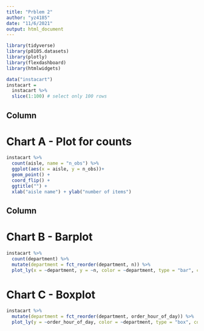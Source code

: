 ```yaml
---
title: "Prblem 2"
author: "yz4185"
date: "11/6/2021"
output: html_document
---
```


```r
library(tidyverse)
library(p8105.datasets)
library(plotly)
library(flexdashboard)
library(htmlwidgets)
```

```r
data("instacart")
instacart = 
  instacart %>% 
  slice(1:100) # select only 100 rows
```

Column {data-width=650}
-----------------------------------------------------------------------

# Chart A - Plot for counts
```r
instacart %>%
  count(aisle, name = "n_obs") %>% 
  ggplot(aes(x = aisle, y = n_obs))+
  geom_point() +
  coord_flip() +
  ggtitle("") +
  xlab("aisle name") + ylab("number of items")
```

Column {data-width=350}
-----------------------------------------------------------------------

# Chart B - Barplot
```r
instacart %>% 
  count(department) %>% 
  mutate(department = fct_reorder(department, n)) %>% 
  plot_ly(x = ~department, y = ~n, color = ~department, type = "bar", colors = "viridis")
```

# Chart C - Boxplot
```r
instacart %>% 
  mutate(department = fct_reorder(department, order_hour_of_day)) %>% 
  plot_ly(y = ~order_hour_of_day, color = ~department, type = "box", colors = "viridis")
```

